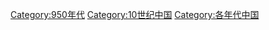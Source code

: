 [[Category:950年代|Category:950年代]]
[[Category:10世纪中国|Category:10世纪中国]]
[[Category:各年代中国|Category:各年代中国]]